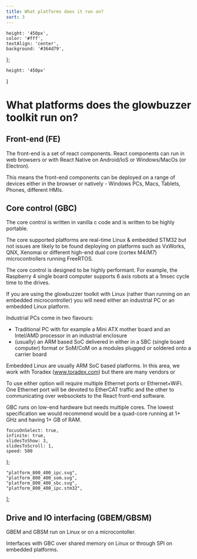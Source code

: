 ```yaml
---
title: What platforms does it run on?
sort: 3
---
```



    height: '450px',
    color: '#fff',
    textAlign: 'center',
    background: '#364d79',
};

    height: '450px'
}

# What platforms does the glowbuzzer toolkit run on?



## Front-end (FE)

The front-end is a set of react components. React components can run in web browsers or with React Native on Android/IoS or Windows/MacOs (or Electron).

This means the front-end components can be deployed on a range of devices either in the browser or natively - Windows PCs, Macs, Tablets, Phones, different HMIs.

## Core control (GBC)
The core control is written in vanilla c code and is written to be highly portable.

The core supported platforms are real-time Linux & embedded STM32 but not issues are likely to be found deploying on platforms such as VxWorks, QNX, Xenomai or different high-end dual core (cortex M4/M7) microcontrollers running FreeRTOS.

The core control is designed to be highly performant. For example, the Raspberry 4 single board computer supports 6 axis robots at a 1msec cycle time to the drives.

If you are using the glowbuzzer toolkit with Linux (rather than running on an embedded microcontroller) you will need either an industrial PC or an embedded Linux platform.

Industrial PCs come in two flavours:

* Traditional PC with for example a Mini ATX mother board and an Intel/AMD processor in an industrial enclosure
* (usually) an ARM based SoC delivered in either in a SBC (single board computer) format or SoM/CoM on a modules plugged or soldered onto a carrier board

Embedded Linux are usually ARM SoC based platforms. In this area, we work with Toradex (www.toradex.com) but there are many vendors or

To use either option will require multiple Ethernet ports or Ethernet+WiFi. One Ethernet port will be devoted to EtherCAT traffic and the other to communicating over websockets to the React front-end software.

GBC runs on low-end hardware but needs multiple cores. The lowest specification we would recommend would be a quad-core running at 1+ GHz and having 1+ GB of RAM.

    focusOnSelect: true,
    infinite: true,
    slidesToShow: 3,
    slidesToScroll: 1,
    speed: 500
};


    "platform_800_400_ipc.svg",
    "platform_800_400_som.svg",
    "platform_800_400_sbc.svg",
    "platform_800_400_ipc.stm32",
];

<ImgCarousel settings={settings} images={myimages}/>

## Drive and IO interfacing (GBEM/GBSM)

GBEM and GBSM run on Linux or on a microcontoller.

Interfaces with GBC over shared memory on Linux or through SPI on embedded platforms.


